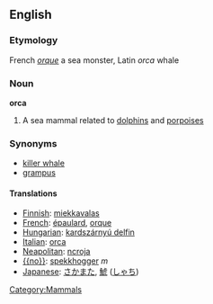 ==English==
[[Category:Mammals]]

===Etymology===
French ''[[orque]]'' a sea monster, Latin ''orca'' whale

===Noun===
'''orca'''
# A sea mammal related to [[dolphin]]s and [[porpoise]]s

===Synonyms===
* [[killer whale]]
* [[grampus]]

====Translations====
* [[Finnish]]: [[miekkavalas]]
* [[French]]: [[épaulard]], [[orque]]
* [[Hungarian]]: [[kardszárnyú delfin]]
* [[Italian]]: [[orca]]
* [[Neapolitan]]: [[ncroja]]
* [[{{no}}]]: [[spekkhogger]] ''m''
* [[Japanese]]: [[さかまた]], [[鯱]] ([[しゃち]])